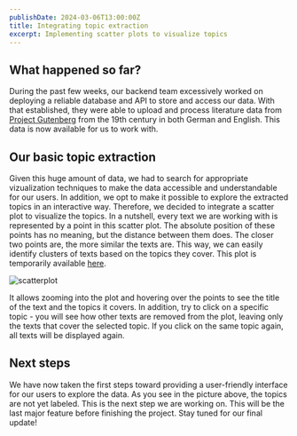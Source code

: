 ```yaml
---
publishDate: 2024-03-06T13:00:00Z
title: Integrating topic extraction
excerpt: Implementing scatter plots to visualize topics
---
```


## What happened so far?

During the past few weeks, our backend team excessively worked on deploying a reliable database and API to store and access our data. With that established, they were able to upload and process literature data from [Project Gutenberg](https://www.gutenberg.org/) from the 19th century in both German and English. This data is now available for us to work with.

## Our basic topic extraction

Given this huge amount of data, we had to search for appropriate vizualization techniques to make the data accessible and understandable for our users. In addition, we opt to make it possible to explore the extracted topics in an interactive way. Therefore, we decided to integrate a scatter plot to visualize the topics. In a nutshell, every text we are working with is represented by a point in this scatter plot. The absolute position of these points has no meaning, but the distance between them does. The closer two points are, the more similar the texts are. This way, we can easily identify clusters of texts based on the topics they cover. This plot is temporarily available [here](https://topics.textminr.tech). 

![scatterplot](./img/scatterplot.png)

It allows zooming into the plot and hovering over the points to see the title of the text and the topics it covers. In addition, try to click on a specific topic - you will see how other texts are removed from the plot, leaving only the texts that cover the selected topic. If you click on the same topic again, all texts will be displayed again.

## Next steps

We have now taken the first steps toward providing a user-friendly interface for our users to explore the data. As you see in the picture above, the topics are not yet labeled. This is the next step we are working on. This will be the last major feature before finishing the project. Stay tuned for our final update!